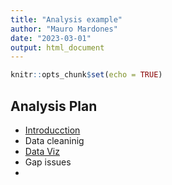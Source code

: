 ```yaml
---
title: "Analysis example"
author: "Mauro Mardones"
date: "2023-03-01"
output: html_document
---
```



```r
knitr::opts_chunk$set(echo = TRUE)
```


## Analysis Plan


- [Introducction](Practice-1-RMD.html)
- Data cleaninig
- [Data Viz](DataViz.html) 
- Gap issues
- 